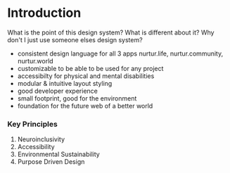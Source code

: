 
<Meta title="Introduction" />

# Introduction

What is the point of this design system? What is different about it? Why don't I just use someone elses design system?

- consistent design language for all 3 apps nurtur.life, nurtur.community, nurtur.world
- customizable to be able to be used for any project
- accessibilty for physical and mental disabilities
- modular & intuitive layout styling
- good developer experience
- small footprint, good for the environment
- foundation for the future web of a better world

### Key Principles

1. Neuroinclusivity
2. Accessibility
3. Environmental Sustainability
4. Purpose Driven Design
